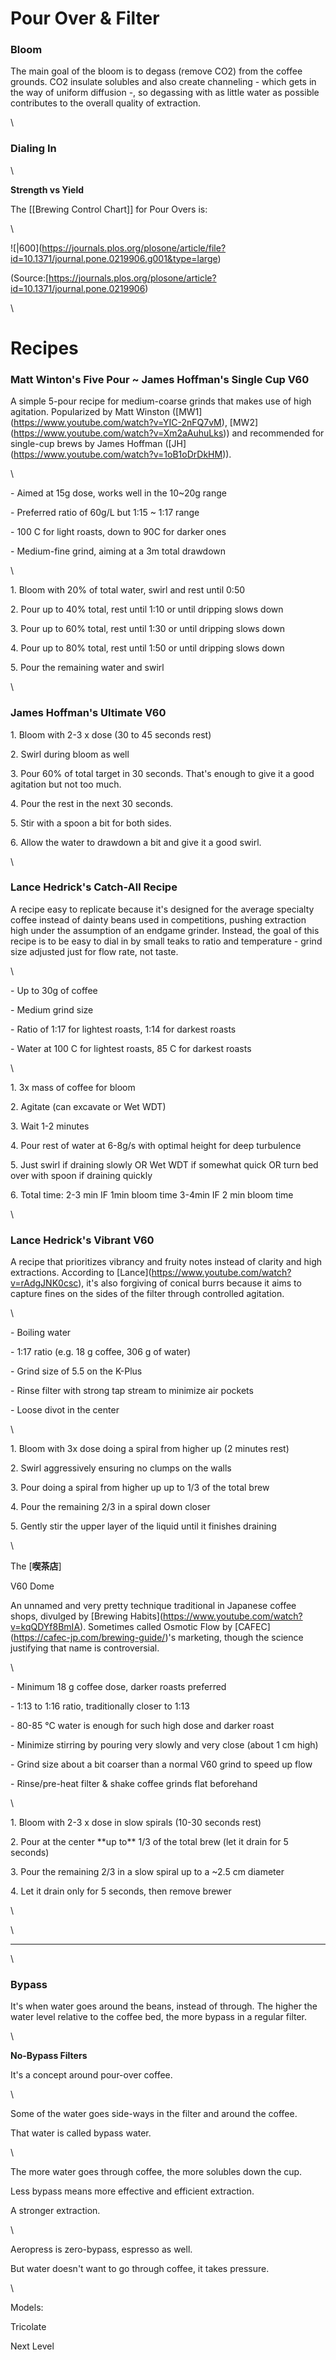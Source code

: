 # Pour Over & Filter

### Bloom

The main goal of the bloom is to degass (remove CO2) from the coffee
grounds. CO2 insulate solubles and also create channeling - which gets
in the way of uniform diffusion -, so degassing with as little water as
possible contributes to the overall quality of extraction.

\

### Dialing In

\

**Strength vs Yield**

The \[\[Brewing Control Chart\]\] for Pour Overs is:

\

\![\|600\](https://journals.plos.org/plosone/article/file?id=10.1371/journal.pone.0219906.g001&type=large)

(Source:[https://journals.plos.org/plosone/article?id=10.1371/journal.pone.0219906)

\

# Recipes

### Matt Winton\'s Five Pour \~ James Hoffman\'s Single Cup V60

A simple 5-pour recipe for medium-coarse grinds that makes use of high
agitation. Popularized by Matt Winston
(\[MW1\](https://www.youtube.com/watch?v=YIC-2nFQ7vM),
\[MW2\](https://www.youtube.com/watch?v=Xm2aAuhuLks)) and recommended
for single-cup brews by James Hoffman
(\[JH\](https://www.youtube.com/watch?v=1oB1oDrDkHM)).

\

\- Aimed at 15g dose, works well in the 10\~20g range

\- Preferred ratio of 60g/L but 1:15 \~ 1:17 range

\- 100 C for light roasts, down to 90C for darker ones

\- Medium-fine grind, aiming at a 3m total drawdown

\

1\. Bloom with 20% of total water, swirl and rest until 0:50

2\. Pour up to 40% total, rest until 1:10 or until dripping slows down

3\. Pour up to 60% total, rest until 1:30 or until dripping slows down

4\. Pour up to 80% total, rest until 1:50 or until dripping slows down

5\. Pour the remaining water and swirl

\

### James Hoffman\'s Ultimate V60

1\. Bloom with 2-3 x dose (30 to 45 seconds rest)

2\. Swirl during bloom as well

3\. Pour 60% of total target in 30 seconds. That\'s enough to give it a
good agitation but not too much.

4\. Pour the rest in the next 30 seconds.

5\. Stir with a spoon a bit for both sides.

6\. Allow the water to drawdown a bit and give it a good swirl.

\

### Lance Hedrick\'s Catch-All Recipe

A recipe easy to replicate because it\'s designed for the average
specialty coffee instead of dainty beans used in competitions, pushing
extraction high under the assumption of an endgame grinder. Instead, the
goal of this recipe is to be easy to dial in by small teaks to ratio and
temperature - grind size adjusted just for flow rate, not taste.

\

\- Up to 30g of coffee

\- Medium grind size

\- Ratio of 1:17 for lightest roasts, 1:14 for darkest roasts

\- Water at 100 C for lightest roasts, 85 C for darkest roasts

\

1\. 3x mass of coffee for bloom

2\. Agitate (can excavate or Wet WDT)

3\. Wait 1-2 minutes

4\. Pour rest of water at 6-8g/s with optimal height for deep turbulence

5\. Just swirl if draining slowly OR Wet WDT if somewhat quick OR turn
bed over with spoon if draining quickly

6\. Total time: 2-3 min IF 1min bloom time 3-4min IF 2 min bloom time

\

### Lance Hedrick\'s Vibrant V60

A recipe that prioritizes vibrancy and fruity notes instead of clarity
and high extractions. According to
\[Lance\](https://www.youtube.com/watch?v=rAdgJNK0csc), it\'s also
forgiving of conical burrs because it aims to capture fines on the sides
of the filter through controlled agitation.

\

\- Boiling water

\- 1:17 ratio (e.g. 18 g coffee, 306 g of water)

\- Grind size of 5.5 on the K-Plus

\- Rinse filter with strong tap stream to minimize air pockets

\- Loose divot in the center

\

1\. Bloom with 3x dose doing a spiral from higher up (2 minutes rest)

2\. Swirl aggressively ensuring no clumps on the walls

3\. Pour doing a spiral from higher up up to 1/3 of the total brew

4\. Pour the remaining 2/3 in a spiral down closer

5\. Gently stir the upper layer of the liquid until it finishes draining

\

The [**喫茶店**]

V60 Dome

An unnamed and very pretty technique traditional in Japanese coffee
shops, divulged by \[Brewing
Habits\](https://www.youtube.com/watch?v=kqQDYf8BmIA). Sometimes called
Osmotic Flow by \[CAFEC\](https://cafec-jp.com/brewing-guide/)\'s
marketing, though the science justifying that name is controversial.

\

\- Minimum 18 g coffee dose, darker roasts preferred

\- 1:13 to 1:16 ratio, traditionally closer to 1:13

\- 80-85 °C water is enough for such high dose and darker roast

\- Minimize stirring by pouring very slowly and very close (about 1 cm
high)

\- Grind size about a bit coarser than a normal V60 grind to speed up
flow

\- Rinse/pre-heat filter & shake coffee grinds flat beforehand

\

1\. Bloom with 2-3 x dose in slow spirals (10-30 seconds rest)

2\. Pour at the center \*\*up to\*\* 1/3 of the total brew (let it drain
for 5 seconds)

3\. Pour the remaining 2/3 in a slow spiral up to a \~2.5 cm diameter

4\. Let it drain only for 5 seconds, then remove brewer

\

\

---

\

### Bypass

It\'s when water goes around the beans, instead of through. The higher
the water level relative to the coffee bed, the more bypass in a regular
filter.

\

**No-Bypass Filters**

It\'s a concept around pour-over coffee.

\

Some of the water goes side-ways in the filter and around the coffee.

That water is called bypass water.

\

The more water goes through coffee, the more solubles down the cup.

Less bypass means more effective and efficient extraction.

A stronger extraction.

\

Aeropress is zero-bypass, espresso as well.

But water doesn\'t want to go through coffee, it takes pressure.

\

Models:

Tricolate

Next Level
